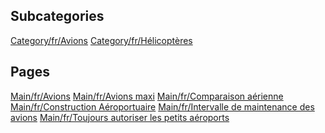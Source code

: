 
== Subcategories ==
[[Category/fr/Avions]]
[[Category/fr/Hélicoptères]]

== Pages ==
[[Main/fr/Avions]]
[[Main/fr/Avions maxi]]
[[Main/fr/Comparaison aérienne]]
[[Main/fr/Construction Aéroportuaire]]
[[Main/fr/Intervalle de maintenance des avions]]
[[Main/fr/Toujours autoriser les petits aéroports]]
